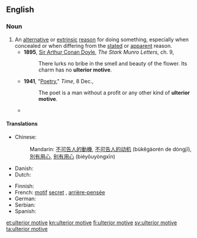 ==English==

===Noun===
{{en-noun|sg=[[ulterior]] [[motive]]}}

# An [[alternative]] or [[extrinsic]] [[reason]] for doing something, especially when concealed or when differing from the [[stated]] or [[apparent]] reason.
#* '''1895''', [[w:Arthur_Conan_Doyle|Sir Arthur Conan Doyle]], ''The Stark Munro Letters'', ch. 9,
#*: There lurks no bribe in the smell and beauty of the flower. Its charm has no '''ulterior motive'''.
#* '''1941''', "[http://www.time.com/time/magazine/article/0,9171,849702,00.html Poetry]," ''Time'', 8 Dec.,
#*: The poet is a man without a profit or any other kind of '''ulterior motive'''.
#* {{quote-book
|year=2006
|author=Philip Sington
|title=Zoia's Gold
|url=http://books.google.ca/books?id=CtaFbUVPFikC&dq=Zoia%27s+Gold
|isbn=0743291107
|page=197
|publisher=Scribner
|passage=I have an '''ulterior motive''', of course. I want a progress report on the catalog. You've been so mysterious about the whole thing, people are starting to talk.}}

====Translations====
{{trans-top|alternative or hidden reason}}
* Chinese:
*: Mandarin: [[不可告人]][[的]][[動機]], [[不可告人]][[的]][[动机]] (bùkěgàorén de dòngjī), {{qualifier|to have an ulterior motive}} [[別有用心]], [[别有用心]] (biéyǒuyòngxīn)
* Danish: {{t|da|bagtanke|c}}
* Dutch: {{t|nl|verborgen beweegredenen}}
{{trans-mid}}
* Finnish: {{t+|fi|taka-ajatus}}
* French: [[motif]] [[secret]] {{m}}, [[arrière-pensée]] {{f}}
* German: {{t|de|Hintergedanke|m}}
* Serbian: {{t|sr|скривени мотив|m|tr=skriveni motiv|sc=Cyrl}}
* Spanish: {{t-|es|segunda intención|f}}
{{trans-bottom}}

[[et:ulterior motive]]
[[kn:ulterior motive]]
[[fi:ulterior motive]]
[[sv:ulterior motive]]
[[ta:ulterior motive]]